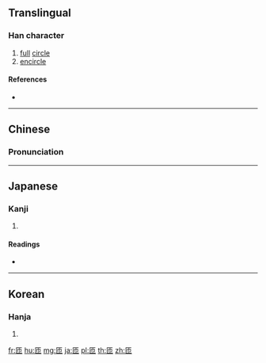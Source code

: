 ==Translingual==

===Han character===
{{Han char|rn=22|rad=匚|as=03|sn=5|four=71712|canj=SLB|ids=⿷匚巾}}

# [[full]] [[circle]]
# [[encircle]]

====References====
* {{Han ref|kx=0153.160|dkj=02599|dj=0345.050|hdz=10082.040|uh=531D|ud=21277|bh=A560|bd=42336}}

----

==Chinese==
{{zh-forms}}

===Pronunciation===
{{zh-pron
|m=zā
|c=zaap3
|mc=
|oc=y
|ma=
|cat=n,v
}}

----

==Japanese==

===Kanji===
{{ja-kanji|grade=|rs=匚03}}

# {{defn|lang=ja|sort=匚03}}

====Readings====
* {{ja-readings|on=[[そう]] (sō)|kun=[[めぐる]] (meguru)}}

----

==Korean==

===Hanja===
{{ko-hanja|hangeul=잡|rv=jap|mr=chap}}

# {{defn|lang=ko|sort=匚03}}

[[fr:匝]]
[[hu:匝]]
[[mg:匝]]
[[ja:匝]]
[[pl:匝]]
[[th:匝]]
[[zh:匝]]